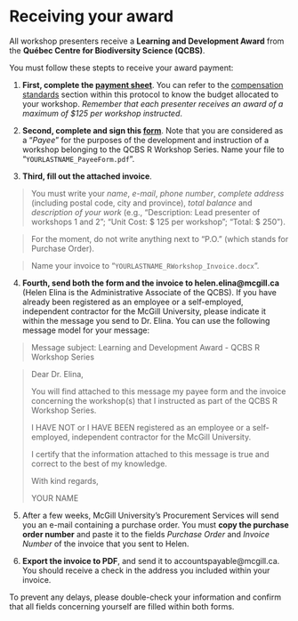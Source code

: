 # Receiving your award {#payment-en}

All workshop presenters receive a **Learning and Development Award** from the **Québec Centre for Biodiversity Science (QCBS)**.

You must follow these stepts to receive your award payment:

1. **First, complete the [payment sheet]()**. You can refer to the [compensation standards]() section within this protocol to know the budget allocated to your workshop. *Remember that each presenter receives an award of a maximum of $125 per workshop instructed*.

2. **Second, complete and sign this [form]()**. Note that you are considered as a “*Payee*” for the purposes of the development and instruction of a workshop belonging to the QCBS R Workshop Series. Name your file to "`YOURLASTNAME_PayeeForm.pdf`".

3. **Third, fill out the attached invoice**. 

  > You must write your *name*, *e-mail*, *phone number*, *complete address* (including postal code, city and province), *total balance* and *description of your work* (e.g., "Description: Lead presenter of workshops 1 and 2"; "Unit Cost: $ 125 per workshop"; "Total: $ 250"). 
  
  > For the moment, do not write anything next to "P.O." (which stands for Purchase Order). 
  
  > Name your invoice to "`YOURLASTNAME_RWorkshop_Invoice.docx`".

4. **Fourth, send both the form and the invoice to helen.elina@mcgill.ca** (Helen Elina is the Administrative Associate of the QCBS). If you have already been registered as an employee or a self-employed, independent contractor for the McGill University, please indicate it within the message you send to Dr. Elina. You can use the following message model for your message:

> Message subject: Learning and Development Award - QCBS R Workshop Series

> Dear Dr. Elina,
>
> You will find attached to this message my payee form and the invoice concerning the workshop(s) that I instructed as part of the QCBS R Workshop Series.
>
> I HAVE NOT or I HAVE BEEN registered as an employee or a self-employed, independent contractor for the McGill University.
>
> I certify that the information attached to this message is true and correct to the best of my knowledge.
>
> With kind regards,
>
> YOUR NAME


5. After a few weeks, McGill University's Procurement Services will send you an e-mail containing a purchase order. You must **copy the purchase order number** and paste it to the fields *Purchase Order* and *Invoice Number* of the invoice that you sent to Helen. 

6. **Export the invoice to PDF**, and send it to accountspayable@mcgill.ca. You should receive a check in the address you included within your invoice.

To prevent any delays, please double-check your information and confirm that all fields concerning yourself are filled within both forms.

